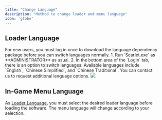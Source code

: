 ```yaml
---
title: "Change Language"
description: "Method to change loader and menu language"
icon: 'globe'
---
```


## Loader Language
<Note>
For new users, you must log in once to download the language dependency package before you can switch languages normally.
</Note>
1. Run `Scarlet.exe` as **ADMINISTRATOR** as usual.
2. In the bottom area of the `Login` tab, there is an option to switch languages. Available languages include `English`, `Chinese Simplified`, and `Chinese Traditional`. You can contact us to request additional language options.
<Frame>
      <img src="/en/images/language0.png" />
    </Frame>

## In-Game Menu Language
As [Loader Language](/en/product-manuals/loader/change-language#loader-language), you must select the desired loader language before loading the software. The menu language will change according to your selection.